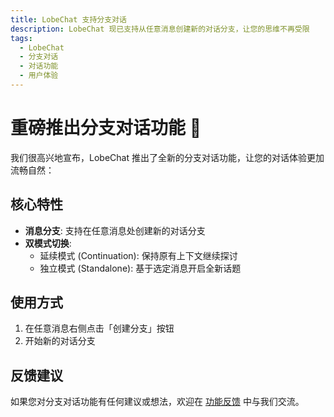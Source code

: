 ```yaml
---
title: LobeChat 支持分支对话
description: LobeChat 现已支持从任意消息创建新的对话分支，让您的思维不再受限
tags:
  - LobeChat
  - 分支对话
  - 对话功能
  - 用户体验
---
```


# 重磅推出分支对话功能 🎉

我们很高兴地宣布，LobeChat 推出了全新的分支对话功能，让您的对话体验更加流畅自然：

## 核心特性

- **消息分支**: 支持在任意消息处创建新的对话分支
- **双模式切换**:
  - 延续模式 (Continuation): 保持原有上下文继续探讨
  - 独立模式 (Standalone): 基于选定消息开启全新话题

## 使用方式

1. 在任意消息右侧点击「创建分支」按钮
2. 开始新的对话分支

## 反馈建议

如果您对分支对话功能有任何建议或想法，欢迎在 [功能反馈](https://github.com/lobehub/lobe-chat/discussions) 中与我们交流。
